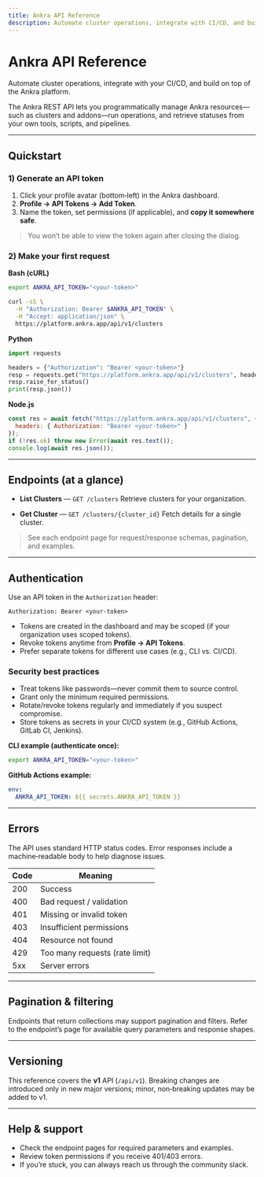 ```yaml
---
title: Ankra API Reference
description: Automate cluster operations, integrate with CI/CD, and build on the Ankra platform via REST.
---
```


# Ankra API Reference

Automate cluster operations, integrate with your CI/CD, and build on top of the Ankra platform.

The Ankra REST API lets you programmatically manage Ankra resources—such as clusters and addons—run operations, and retrieve statuses from your own tools, scripts, and pipelines.

---

## Quickstart

### 1) Generate an API token

1. Click your profile avatar (bottom‑left) in the Ankra dashboard.
2. **Profile → API Tokens → Add Token**.
3. Name the token, set permissions (if applicable), and **copy it somewhere safe**.

> You won’t be able to view the token again after closing the dialog.

### 2) Make your first request

**Bash (cURL)**

```bash
export ANKRA_API_TOKEN="<your-token>"

curl -sS \
  -H "Authorization: Bearer $ANKRA_API_TOKEN" \
  -H "Accept: application/json" \
  https://platform.ankra.app/api/v1/clusters
```

**Python**

```python
import requests

headers = {"Authorization": "Bearer <your-token>"}
resp = requests.get("https://platform.ankra.app/api/v1/clusters", headers=headers)
resp.raise_for_status()
print(resp.json())
```

**Node.js**

```javascript
const res = await fetch("https://platform.ankra.app/api/v1/clusters", {
  headers: { Authorization: "Bearer <your-token>" }
});
if (!res.ok) throw new Error(await res.text());
console.log(await res.json());
```

---

## Endpoints (at a glance)

* **List Clusters** — `GET /clusters`
  Retrieve clusters for your organization.

* **Get Cluster** — `GET /clusters/{cluster_id}`
  Fetch details for a single cluster.

> See each endpoint page for request/response schemas, pagination, and examples.

---

## Authentication

Use an API token in the `Authorization` header:

```http
Authorization: Bearer <your-token>
```

* Tokens are created in the dashboard and may be scoped (if your organization uses scoped tokens).
* Revoke tokens anytime from **Profile → API Tokens**.
* Prefer separate tokens for different use cases (e.g., CLI vs. CI/CD).

### Security best practices

* Treat tokens like passwords—never commit them to source control.
* Grant only the minimum required permissions.
* Rotate/revoke tokens regularly and immediately if you suspect compromise.
* Store tokens as secrets in your CI/CD system (e.g., GitHub Actions, GitLab CI, Jenkins).

**CLI example (authenticate once):**

```bash
export ANKRA_API_TOKEN="<your-token>"
```

**GitHub Actions example:**

```yaml
env:
  ANKRA_API_TOKEN: ${{ secrets.ANKRA_API_TOKEN }}
```

---

## Errors

The API uses standard HTTP status codes. Error responses include a machine‑readable body to help diagnose issues.

| Code | Meaning                        |
| ---- | ------------------------------ |
| 200  | Success                        |
| 400  | Bad request / validation       |
| 401  | Missing or invalid token       |
| 403  | Insufficient permissions       |
| 404  | Resource not found             |
| 429  | Too many requests (rate limit) |
| 5xx  | Server errors                  |

---

## Pagination & filtering

Endpoints that return collections may support pagination and filters. Refer to the endpoint’s page for available query parameters and response shapes.

---

## Versioning

This reference covers the **v1** API (`/api/v1`). Breaking changes are introduced only in new major versions; minor, non‑breaking updates may be added to v1.

---

## Help & support

* Check the endpoint pages for required parameters and examples.
* Review token permissions if you receive 401/403 errors.
* If you’re stuck, you can always reach us through the community slack.

